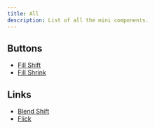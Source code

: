 ```yaml
---
title: All
description: List of all the mini components.
---
```


## Buttons

- [Fill Shift](/docs/mini/buttons/fill-shift)
- [Fill Shrink](/docs/mini/buttons/fill-shrink)

## Links

- [Blend Shift](/docs/mini/links/blend-shift)
- [Flick](/docs/mini/links/flick)
